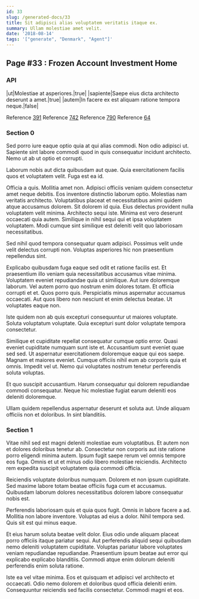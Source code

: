 ```yaml
---
id: 33
slug: /generated-docs/33
title: Sit adipisci alias voluptatem veritatis itaque ex.
summary: Ullam molestiae amet velit.
date: '2018-08-14'
tags: '["generate", "Denmark", "Agent"]'
---
```

## Page #33 : Frozen Account Investment Home

### API

|ut|Molestiae at asperiores.|true|
|sapiente|Saepe eius dicta architecto deserunt a amet.|true|
|autem|In facere ex est aliquam ratione tempora neque.|false|

Reference [391](/generated-docs/391)
Reference [742](/generated-docs/742)
Reference [790](/generated-docs/790)
Reference [64](/generated-docs/64)


### Section 0
Sed porro iure eaque optio quia at qui alias commodi. Non odio adipisci ut. Sapiente sint labore commodi quod in quis consequatur incidunt architecto. Nemo ut ab ut optio et corrupti.
 Laborum nobis aut dicta quibusdam aut quae. Quia exercitationem facilis quos et voluptatem velit. Fuga est ea id.
 Officia a quis. Mollitia amet non. Adipisci officiis veniam quidem consectetur amet neque debitis. Eos inventore distinctio laborum optio. Molestias nam veritatis architecto. Voluptatibus placeat et necessitatibus animi quidem atque accusamus dolorem.
Sit dolorem id quia. Eius delectus provident nulla voluptatem velit minima. Architecto sequi iste. Minima est vero deserunt occaecati quia autem. Similique in nihil sequi qui et ipsa voluptatem voluptatem. Modi cumque sint similique est deleniti velit quo laboriosam necessitatibus.
 Sed nihil quod tempora consequatur quam adipisci. Possimus velit unde velit delectus corrupti non. Voluptas asperiores hic non praesentium repellendus sint.
 Explicabo quibusdam fuga eaque sed odit et ratione facilis est. Et praesentium illo veniam quia necessitatibus accusamus vitae minima. Voluptatem eveniet repudiandae quia ut similique. Aut iure doloremque laborum. Vel autem porro quo nostrum enim dolores totam.
Et officia corrupti et et. Quos porro quis. Perspiciatis minus aspernatur accusamus occaecati. Aut quos libero non nesciunt et enim delectus beatae. Ut voluptates eaque non.
 Iste quidem non ab quis excepturi consequuntur ut maiores voluptate. Soluta voluptatum voluptate. Quia excepturi sunt dolor voluptate tempora consectetur.
 Similique et cupiditate repellat consequatur cumque optio error. Quasi eveniet cupiditate numquam sunt iste et. Accusantium sunt eveniet quae sed sed. Ut aspernatur exercitationem doloremque eaque qui eos saepe.
Magnam et maiores eveniet. Cumque officiis nihil eum ab corporis quia et omnis. Impedit vel ut. Nemo qui voluptates nostrum tenetur perferendis soluta voluptas.
 Et quo suscipit accusantium. Harum consequatur qui dolorem repudiandae commodi consequatur. Neque hic molestiae fugiat earum deleniti eos deleniti doloremque.
 Ullam quidem repellendus aspernatur deserunt et soluta aut. Unde aliquam officiis non et doloribus. In sint blanditiis.
### Section 1
Vitae nihil sed est magni deleniti molestiae eum voluptatibus. Et autem non et dolores doloribus tenetur ab. Consectetur non corporis aut iste ratione porro eligendi minima autem. Ipsum fugit saepe rerum vel omnis tempore eos fuga. Omnis et ut et minus odio libero molestiae reiciendis. Architecto rem expedita suscipit voluptatem quia commodi officia.
 Reiciendis voluptate doloribus numquam. Dolorem et non ipsum cupiditate. Sed maxime labore totam beatae officiis fuga cum et accusamus. Quibusdam laborum dolores necessitatibus dolorem labore consequatur nobis est.
 Perferendis laboriosam quis et quia quos fugit. Omnis in labore facere a ad. Mollitia non labore inventore.
Voluptas ad eius a dolor. Nihil tempora sed. Quis sit est qui minus eaque.
 Et eius harum soluta beatae velit dolor. Eius odio unde aliquam placeat porro officiis itaque pariatur sequi. Aut perferendis aliquid sequi quibusdam nemo deleniti voluptatem cupiditate. Voluptas pariatur labore voluptates veniam repudiandae repudiandae. Praesentium ipsum beatae aut error qui explicabo explicabo blanditiis. Commodi atque enim dolorum deleniti perferendis enim soluta ratione.
 Iste ea vel vitae minima. Eos et quisquam et adipisci vel architecto et occaecati. Odio nemo dolorem et doloribus quod officia deleniti enim. Consequuntur reiciendis sed facilis consectetur. Commodi magni et eos.
